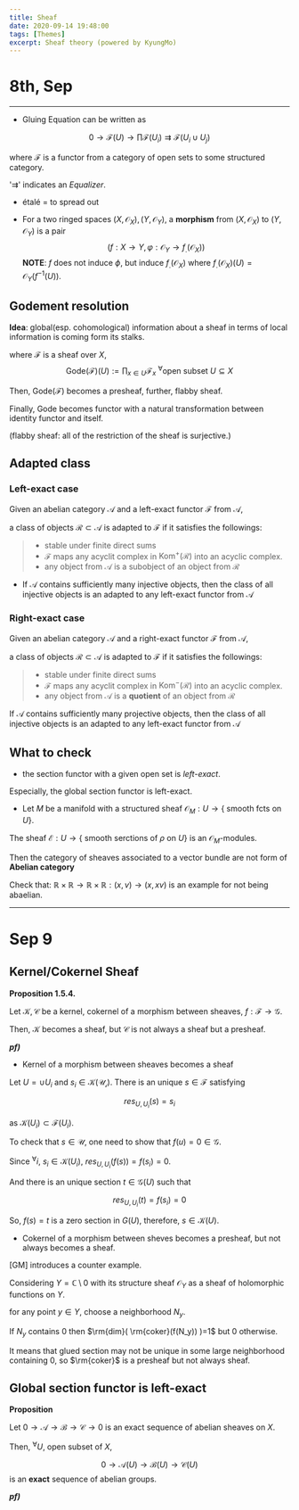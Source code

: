 ```yaml
---
title: Sheaf
date: 2020-09-14 19:48:00
tags: [Themes]
excerpt: Sheaf theory (powered by KyungMo)
---
```


# 8th, Sep
---

* Gluing Equation can be written as

$$
0 \rightarrow \mathcal{F}(U) \rightarrow \prod \mathcal{F}(U_i)  \rightrightarrows \mathcal{F}(U_i \cup U_j)
$$

where $\mathcal{F}$ is a functor from a category of open sets to some structured category.

'$\rightrightarrows$' indicates an _Equalizer_. 

* étalé = to spread out

* For a two ringed spaces $(X, \mathcal{O}_X), (Y, \mathcal{O}_Y)$, a __morphism__ from $(X, \mathcal{O}_X)$ to $(Y, \mathcal{O}_Y)$ is a pair 
$$
(f:X\rightarrow Y, \varphi:\mathcal{O}_Y \to f_.(\mathcal{O}_X))
$$
__NOTE__: $f$ does not induce $\phi$, but induce $f_.(\mathcal{O}_X)$ where $f_.(\mathcal{O}_X)(U) = \mathcal{O}_Y(f^{-1}(U))$.

## __Godement resolution__

__Idea__: global(esp. cohomological) information about a sheaf in terms of local information is coming form its stalks.

where $\mathcal{F}$ is a sheaf over $X$,
$$
\text{Gode}(\mathcal{F})(U):= \prod_{x \in U}\mathcal{F}_x\ ^\forall \text{open subset } U \subseteq X
$$

Then, $\text{Gode}(\mathcal{F})$ becomes a presheaf, further, flabby sheaf.

Finally, $\text{Gode}$ becomes functor with a natural transformation between identity functor and itself.

(flabby sheaf: all of the restriction of the sheaf is surjective.)

## Adapted class

### Left-exact case

Given an abelian category $\mathcal{A}$ and a left-exact functor $\mathcal{F}$ from $\mathcal{A}$, 

a class of objects $\mathcal{R} \subset \mathcal{A}$ is adapted to $\mathcal{F}$ if it satisfies the followings:

> * stable under finite direct sums
> * $\mathcal{F}$ maps any acyclit complex in $\text{Kom}^+(\mathcal{R})$ into an acyclic complex.
> * any object from $\mathcal{A}$ is a subobject of an object from $\mathcal{R}$

* If $\mathcal{A}$ contains sufficiently many injective objects, then the class of all injective objects is an adapted to any left-exact functor from $\mathcal{A}$

### Right-exact case

Given an abelian category $\mathcal{A}$ and a right-exact functor $\mathcal{F}$ from $\mathcal{A}$, 

a class of objects $\mathcal{R} \subset \mathcal{A}$ is adapted to $\mathcal{F}$ if it satisfies the followings:

> * stable under finite direct sums
> * $\mathcal{F}$ maps any acyclit complex in $\text{Kom}^-(\mathcal{R})$ into an acyclic complex.
> * any object from $\mathcal{A}$ is a __quotient__ of an object from $\mathcal{R}$

If $\mathcal{A}$ contains sufficiently many projective objects, then the class of all injective objects is an adapted to any left-exact functor from $\mathcal{A}$

## What to check

* the section functor with a given open set is _left-exact_. 

Especially, the global section functor is left-exact.

* Let $M$ be a manifold with a structured sheaf $\mathcal{O}_M: U \rightarrow \{$ smooth fcts on $U\}$. 

The sheaf $\mathcal{E}:U \rightarrow \{$ smooth serctions of $\rho$ on $U \}$ is an $\mathcal{O}_M$-modules.

Then the category of sheaves associated to a vector bundle are not form of __Abelian category__

Check that: $\mathbb{R}\times\mathbb{R} \rightarrow \mathbb{R}\times\mathbb{R}: (x,v) \rightarrow (x, xv)$ is an example for not being abaelian.

---

# Sep 9

## Kernel/Cokernel Sheaf

__Proposition 1.5.4.__

Let $\mathcal{K},\mathcal{C}$ be a kernel, cokernel of a morphism between sheaves, $f: \mathcal{F} \to \mathcal{G}$.

Then, $\mathcal{K}$ becomes a sheaf, but $\mathcal{C}$ is not always a sheaf but a presheaf.

___pf)___

* Kernel of a morphism between sheaves becomes a sheaf

Let $U=\cup U_i$ and $s_i \in \mathcal{K(U_i)}$. There is an unique $s \in \mathcal{F}$ satisfying

$$
res_{U, U_i}(s) = s_i
$$ 

as $\mathcal{K}(U_i) \subset \mathcal{F}(U_i)$. 

To check that $s \in \mathcal{U}$, one need to show that $f(u)=0 \in \mathcal{G}$.

Since $^\forall i,\ s_i \in \mathcal{K}(U_i)$, $res_{U, U_i}(f(s)) = f(s_i) = 0$. 

And there is an unique section $t \in \mathcal{G}(U)$ such that 

$$
res_{U, U_i}(t) = f(s_i) = 0
$$

So, $f(s) = t$ is a zero section in $G(U)$, therefore, $s \in \mathcal{K}(U)$.

* Cokernel of a morphism between sheves becomes a presheaf, but not always becomes a sheaf.

[GM] introduces a counter example.

Considering $Y=\mathbb{C} \setminus 0$ with its structure sheaf $\mathcal{O}_Y$ as a sheaf of holomorphic functions on $Y$.

for any point $y \in Y$, choose a neighborhood $N_y$. 

If $N_y$ contains $0$ then $\rm{dim}( \rm{coker}(f(N_y)) )=1$ but $0$ otherwise.

It means that glued section may not be unique in some large neighborhood containing $0$, so $\rm{coker}$ is a presheaf but not always sheaf.

## Global section functor is left-exact

__Proposition__ 

Let $0 \rightarrow \mathscr{A} \rightarrow \mathscr{B} \rightarrow \mathscr{C} \rightarrow 0$ is an exact sequence of abelian sheaves on $X$.

Then, $^\forall U$, open subset of $X$,

$$
0 \to \mathscr{A}(U) \to \mathscr{B}(U) \to \mathscr{C}(U) 
$$
is an __exact__ sequence of abelian groups.

___pf)___